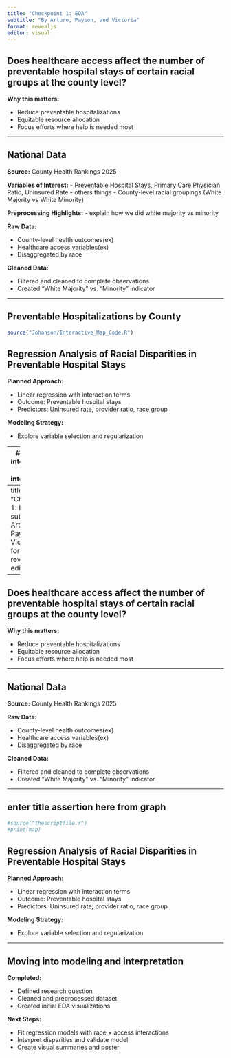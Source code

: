 ```yaml
---
title: "Checkpoint 1: EDA"
subtitle: "By Arturo, Payson, and Victoria"
format: revealjs
editor: visual
---
```


## Does healthcare access affect the number of preventable hospital stays of certain racial groups at the county level?

**Why this matters:**

-   Reduce preventable hospitalizations
-   Equitable resource allocation
-   Focus efforts where help is needed most

------------------------------------------------------------------------

## National Data

**Source:**
County Health Rankings 2025

**Variables of Interest:**
- Preventable Hospital Stays, Primary Care Physician Ratio, Uninsured Rate - others things - County-level racial groupings (White Majority vs White Minority)

**Preprocessing Highlights:**
- explain how we did white majority vs minority

**Raw Data:**

-   County-level health outcomes(ex)
-   Healthcare access variables(ex)
-   Disaggregated by race

**Cleaned Data:**

-   Filtered and cleaned to complete observations
-   Created "White Majority" vs. "Minority" indicator

------------------------------------------------------------------------

## Preventable Hospitalizations by County

```r
source("Johanson/Interactive_Map_Code.R")
```

## Regression Analysis of Racial Disparities in Preventable Hospital Stays

**Planned Approach:**

- Linear regression with interaction terms
- Outcome: Preventable hospital stays
- Predictors: Uninsured rate, provider ratio, race group



**Modeling Strategy:**

- Explore variable selection and regularization

------------------------------------------------------------------------
## Moving into modeling and interpretation


**Completed:**

- Defined research question
- Cleaned and preprocessed dataset
- Created initial EDA visualizations

**Next Steps:**

- Fit regression models with race × access interactions
- Interpret disparities and validate model
- Create visual summaries and poster

#########################
---
title: "Checkpoint 1: EDA"
subtitle: "By Arturo, Payson, and Victoria"
format: revealjs
editor: visual
---

## Does healthcare access affect the number of preventable hospital stays of certain racial groups at the county level?

**Why this matters:**

-   Reduce preventable hospitalizations
-   Equitable resource allocation
-   Focus efforts where help is needed most

------------------------------------------------------------------------

## National Data

**Source:**
County Health Rankings 2025

**Raw Data:**

-   County-level health outcomes(ex)
-   Healthcare access variables(ex)
-   Disaggregated by race

**Cleaned Data:**

-   Filtered and cleaned to complete observations
-   Created "White Majority" vs. "Minority" indicator

------------------------------------------------------------------------

## enter title assertion here from graph

```r
#source("thescriptfile.r")
#print(map)
```

## Regression Analysis of Racial Disparities in Preventable Hospital Stays

**Planned Approach:**

- Linear regression with interaction terms
- Outcome: Preventable hospital stays
- Predictors: Uninsured rate, provider ratio, race group

**Modeling Strategy:**

- Explore variable selection and regularization

------------------------------------------------------------------------
## Moving into modeling and interpretation

**Completed:**

- Defined research question
- Cleaned and preprocessed dataset
- Created initial EDA visualizations

**Next Steps:**

- Fit regression models with race × access interactions
- Interpret disparities and validate model
- Create visual summaries and poster